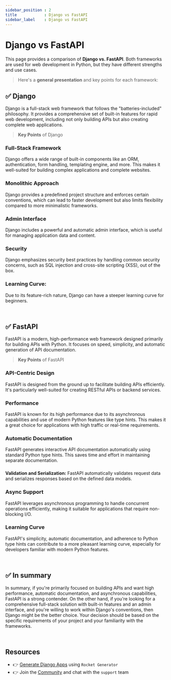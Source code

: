```yaml
---
sidebar_position : 2
title            : Django vs FastAPI
sidebar_label    : Django vs FastAPI
---
```


# Django vs FastAPI

This page provides a comparison of **Django vs. FastAPI**. Both frameworks are used for web development in Python, but they have different strengths and use cases.

> Here's a **general presentation** and key points for each framework:

## ✅ Django

Django is a full-stack web framework that follows the "batteries-included" philosophy. 
It provides a comprehensive set of built-in features for rapid web development, including not only building APIs but also creating complete web applications.

> **Key Points** of Django

### **Full-Stack Framework** 

Django offers a wide range of built-in components like an ORM, authentication, form handling, templating engine, and more. 
This makes it well-suited for building complex applications and complete websites.

### **Monolithic Approach** 

Django provides a predefined project structure and enforces certain conventions, which can lead to faster development but also limits flexibility compared to more minimalistic frameworks.

### **Admin Interface** 

Django includes a powerful and automatic admin interface, which is useful for managing application data and content.

### **Security** 

Django emphasizes security best practices by handling common security concerns, such as SQL injection and cross-site scripting (XSS), out of the box.

### **Learning Curve:** 

Due to its feature-rich nature, Django can have a steeper learning curve for beginners.

<br />

## ✅ FastAPI

FastAPI is a modern, high-performance web framework designed primarily for building APIs with Python. It focuses on speed, simplicity, and automatic generation of API documentation.

> **Key Points** of FastAPI

### **API-Centric Design** 

FastAPI is designed from the ground up to facilitate building APIs efficiently. It's particularly well-suited for creating RESTful APIs or backend services.

### **Performance** 

FastAPI is known for its high performance due to its asynchronous capabilities and use of modern Python features like type hints. 
This makes it a great choice for applications with high traffic or real-time requirements.

### **Automatic Documentation** 

FastAPI generates interactive API documentation automatically using standard Python type hints. This saves time and effort in maintaining separate documentation.

### 

**Validation and Serialization:** FastAPI automatically validates request data and serializes responses based on the defined data models.

### **Async Support** 

FastAPI leverages asynchronous programming to handle concurrent operations efficiently, making it suitable for applications that require non-blocking I/O.

### **Learning Curve** 

FastAPI's simplicity, automatic documentation, and adherence to Python type hints can contribute to a more pleasant learning curve, especially for developers familiar with modern Python features.

<br />

## ✅ In summary 

In summary, if you're primarily focused on building APIs and want high performance, automatic documentation, and asynchronous capabilities, FastAPI is a strong contender. 
On the other hand, if you're looking for a comprehensive full-stack solution with built-in features and an admin interface, and you're willing to work within Django's conventions, 
then Django might be the better choice. Your decision should be based on the specific requirements of your project and your familiarity with the frameworks.

<br />

## Resources

- 👉 [Generate Django Apps](https://app-generator.dev/django/) using `Rocket Generator`
- 👉 Join the [Community](https://discord.gg/fZC6hup) and chat with the `support` team 
